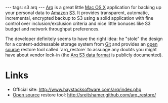 ---
tags: s3 arq
---
[[Arq]] is a great little [[Mac OS X]] application for backing up your personal data to [[Amazon]] [[S3]]. It provides transparent, automatic, incremental, encrypted backup to S3 using a solid application with fine control over inclusion/exclusion criteria and nice little bonuses like S3 budget and network throughput preferences.

The developer definitely seems to have the right idea: he "stole" the design for a content-addressable storage system from [[Git]] and provides an [[open source]] restore tool called `arq_restore` to assuage any doubts you might have about vendor lock-in (the [[Arq S3 data format]] is publicly documented).

= Links =

* Official site: http://www.haystacksoftware.com/arq/index.php
* [[Open source]] restore tool: http://sreitshamer.github.com/arq_restore/
